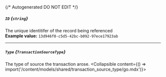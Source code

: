 {/* Autogenerated DO NOT EDIT  */}

##### `ID` *{`string`}*
The unique identitifer of the record being referenced
<br/>
**Example value:** `13d946f0-c5d5-42bc-b092-97ece17923ab`

---
##### `Type` *{`TransactionSourceType`}*
The type of source the transaction arose.
<Collapsible content={() => import('/content/models/shared/transaction_source_type/go.mdx')}>
</Collapsible>

